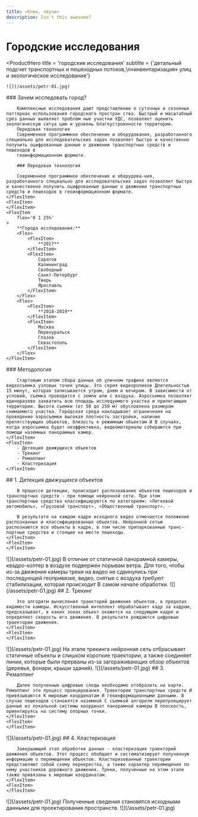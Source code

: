 ```yaml
---
title: «Клин, звучи»
description: Isn't this awesome?
---
```

# Городские исследования

<ProductHero
    title = 'городские исследования'
    subtitle = {'детальный подсчет транспортных и пешеходных потоков,\n«инвентаризация» улиц и экологическое исследование'}
>
    ![](/assets/petr-01.jpg)
</ProductHero>

<Flex>
    <FlexItem
        flex='1 1 75%'
    >
        ### Зачем исследовать город?

        Комплексные исследования дают представление о суточных и сезонных паттернах использования городского простран ства. Быстрый и масштабный срез данных выявляет проблем ные участки УДС, позволяет оценить экологическую ситуа цию и уровень благоустроенности территории.
        Передовая технология
        Современное программное обеспечение и оборудования, разработанного специально для исследовательских задач позволяет быстро и качественно получить оцифрованные данные о движении транспортных средств и пешеходов в
        геоинформационном формате.

        ### Передовая технология

        Современное программное обеспечение и оборудова-ния, разработанного специально для исследовательских задач позволяет быстро и качественно получить оцифрованные данные о движении транспортных средств и пешеходов в геоинформационном формате.
    </FlexItem>
    <FlexItem>
    </FlexItem>
    <FlexItem
        flex='0 1 25%'
    >
        **Города исследования:**
        <Flex>
            <FlexItem>
                **2017**
            </FlexItem>
            <FlexItem>
                Саратов  
                Калининград  
                Свободный  
                Санкт-Петербург  
                Тверь  
                Ярославль
            </FlexItem>
        </Flex>
        <Flex>
            <FlexItem>
                **2018-2019**
            </FlexItem>
            <FlexItem>
                Москва  
                Первоуральск  
                Глазов  
                Севастополь  
            </FlexItem>
        </Flex>
    </FlexItem>
</Flex>

<Flex>
    <FlexItem>
        ### Методология

        Стартовым этапом сбора данных об уличном трафике является видеосъемка узловых точек улицы. Это серия видеороликов Длительностью 15 минут, которая записывается утром, днем и вечером. В зависимости от условий, съемка проводится с земли или с воздуха. Аэросъемка позволяет единоразово захватить всю площадь исследуемого участка и прилегающие территории. Высота съемки (от 50 до 250 м) обусловлена размером снимаемого участка. Городская среда накладывает ограничения на проведение аэросъемки высокая плотность застройки, наличие препятствующих объектов, близость к режимным объектам И B случаях, когда аэросъемка будет неэффективна, видеоматериалы собираются при помощи наземных панорамных камер. 
    </FlexItem>
    <FlexItem>
        - Детекция движущихся объектов
        - Трекинг
        - Ремаппинг
        - Кластеризация
    </FlexItem>
</Flex>

<Flex>
    <FlexItem>
        ## 1. Детекция движущихся объектов

        В процессе детекции, происходит распознавание объектов пешеходов и транспортных средств - при помощи нейронной сети. При этом транспортные средства классифицируются по категориям: «Легковой автомобиль», «Грузовой транспорт», «Общественный транспорт». -
        
        В результате на каждом кадре исходного видео отмечается положение распознанных и классифицированных объектов. Нейронной сетью распознаются все объекты в кадре, в том числе припаркованные транс-портные средства и стоящие на месте пешеходы.
    </FlexItem>
    <FlexItem>
    </FlexItem>
</Flex>

<Wide>
    ![](/assets/petr-01.jpg)
</Wide>

<Flex>
    <FlexItem>
        В отличие от статичной панорамной камеры, квадро-коптер в воздухе подвержен порывам ветра. Для того, чтобы из-за движения камеры треки на видео не сдвинулись при последующей геопривязке, видео, снятые с воздуха требуют стабилизации, которая происходит B самом начале обработки.
    </FlexItem>
    <FlexItem>
    </FlexItem>
</Flex>

<Wide>
    ![](/assets/petr-01.jpg)
</Wide>

<Flex>
    <FlexItem>
        ## 2. Трекинг

        Это алгоритм вычисления траекторий движения объектов, в пределах видимости камеры. Искусственный интеллект обрабатывает кадр за кадром, предсказывает, в каких зонах объект окажется на следующем кадре и определяет скорость его движения. B результате рождаются цифровые траектории движения.
    </FlexItem>
    <FlexItem>
    </FlexItem>
</Flex>

<Wide>
    ![](/assets/petr-01.jpg)
</Wide>

<Flex>
    <FlexItem>
        На этапе трекинга нейронная сеть отбрасывает статичные объекты и слишком короткие траектории, а также соединяет линии, которые были прерваны из-за загораживающих обзор объектов (деревья, фонари, крыши зданий).
    </FlexItem>
    <FlexItem>
    </FlexItem>
</Flex>

<Wide>
    ![](/assets/petr-01.jpg)
</Wide>

<Flex>
    <FlexItem>
        ## 3. Ремаппинг

        Далее полученные цифровые следы необходимо отобразить на карте. Ремаппинг это процесс проецирования. Траектории транспортных средств И привязываются K мировым координатам И геоинформационными данными. В случае пешеходов становятся наземной C съемкой алгоритм перепроецирует данные из локальной системы координат панорамной камеры B плоскость, ориентируясь на систему опорных точки.
    </FlexItem>
    <FlexItem>
    </FlexItem>
</Flex>

<Wide>
    ![](/assets/petr-01.jpg)
</Wide>

<Flex>
    <FlexItem>
        ## 4. Кластеризация

        Завершающий этап обработки данных - кластеризация траекторий движения объектов. Этот процесс обобщает и систематизирует полученную информацию о перемещении объектов. Кластеризованные траектории представляют собой схему перекрестка, а также характер перемещения по нему участников дорожного движения. Треки, полученные на этом этапе также привязаны к мировым координатам.
    </FlexItem>
    <FlexItem>
    </FlexItem>
</Flex>

<Wide>
    ![](/assets/petr-01.jpg)
</Wide>

<Flex>
    <FlexItem>
        Полученные сведения становятся исходными данными для проектирования пространств.
    </FlexItem>
    <FlexItem>
    </FlexItem>
</Flex>

<Wide>
    ![](/assets/petr-01.jpg)
</Wide>